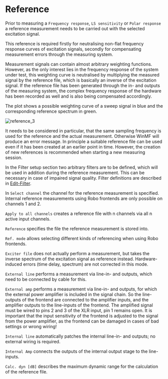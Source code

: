 # Reference

Prior to measuring a ``Frequency response``, ``LS sensitivity`` or ``Polar response`` a reference measurement needs to be carried out with the selected excitation signal.

This reference is required firstly for neutralising non-flat frequency response curves of excitation signals, secondly for compensating measurement errors through the measuring system.

Measurement signals can contain almost arbitrary weighting functions. However, as the only interest lies in the frequency response of the system under test, this weighting curve is neutralised by multiplying the measured signal by the reference file, which is basically an inverse of the excitation signal. If the reference file has been generated through the in- and outputs of the measuring system, the complex frequency response of the hardware has been recorded as well and is also being compensated accordingly.

The plot shows a possible weighting curve of a sweep signal in blue and the corresponding reference spectrum in green.

![reference_3](/reference_3.png)

It needs to be considered in particular, that the same sampling frequency is used for the reference and the actual measurement. Otherwise WinMF will produce an error message. In principle a suitable reference file can be used even if it has been created at an earlier point in time. However, the creation of new references is recommended when starting a new measuring session.

In the Filter setup section two arbitrary filters are to be defined, which will be used in addition during the reference measurement. This can be necessary in case of impaired signal quality. Filter definitions are described in [Edit-Filter](/en/help/edit/filter).

In ``Select channel`` the channel for the reference measurement is specified. Internal reference measurements using Robo frontends are only possible on channels 1 and 2.

``Apply to all channels`` creates a reference file with n channels via all n active input channels.

``Reference`` specifies the file the reference measurement is stored into.

``Ref. mode`` allows selecting different kinds of referencing when using Robo frontends.

``Exciter file`` does not actually perform a measurement, but takes the inverse spectrum of the excitation signal as reference instead. Hardware-induced errors (time delay, spectrum) are not corrected in this mode.

``External line`` performs a measurement via line-in- and outputs, which need to be connected by cable for this.

``External amp`` performs a measurement via line-in- and outputs, for which the external power amplifier is included in the signal chain. So the line-outputs of the frontend are connected to the amplifier inputs, and the amplifier outputs to the line-inputs of the frontend. The amplified signal must be wired to pins 2 and 3 of the XLR input, pin 1 remains open. It is important that the input sensitivity of the frontend is adjusted to the signal from the power amplifier, as the frontend can be damaged in cases of bad settings or wrong wiring!

``Internal line`` automatically patches the internal line-in- and outputs; no external wiring is required.

``Internal Amp`` connects the outputs of the internal output stage to the line-inputs.

``Calc. dyn [dB]`` describes the maximum dynamic range for the calculation of the reference file.
